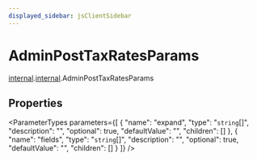 ```yaml
---
displayed_sidebar: jsClientSidebar
---
```



# AdminPostTaxRatesParams

[internal](../../admin_discounts/modules/admin_discounts.internal.mdx).[internal](../modules/admin_discounts.internal.internal.mdx).AdminPostTaxRatesParams

## Properties

<ParameterTypes parameters={[
  {
    "name": "expand",
    "type": "`string`[]",
    "description": "",
    "optional": true,
    "defaultValue": "",
    "children": []
  },
  {
    "name": "fields",
    "type": "`string`[]",
    "description": "",
    "optional": true,
    "defaultValue": "",
    "children": []
  }
]} />
